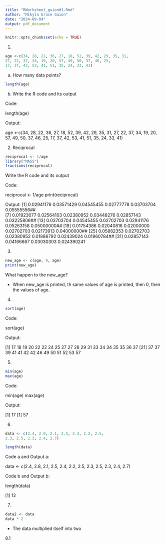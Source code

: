 ```yaml
---
title: "RWorksheet_guion#1.Rmd"
author: "Mikyla Grace Guion"
date: "2024-09-04"
output: pdf_document
---
```


```r
knitr::opts_chunk$set(echo = TRUE)
```
1.
```r
age <-c(34, 28, 22, 36, 27, 18, 52, 39, 42, 29, 35, 31,
27, 22, 37, 34, 19, 20, 57, 49, 50, 37, 46, 25, 
17, 37, 42, 53, 41, 51, 35, 24, 33, 41)
```
a. How many data points? 
```r
length(age)
```
b. Write the R code and its output

Code:

length(age)

Output:

age <-c(34, 28, 22, 36, 27, 18, 52, 39, 42, 29, 35, 31, 27, 22, 37, 34, 19, 20, 57, 49, 50, 37, 46, 25, 17, 37, 42, 53, 41, 51, 35, 24, 33, 41)

2. Reciprocal
```r
reciprocal <- 1/age
library("MASS")
fractions(reciprocal)
```

Write the R code and its output

Code:

reciprocal <- 1/age
print(reciprocal)

Output:
[1] 0.02941176 0.03571429 0.04545455 0.02777778 0.03703704 0.05555556##  
[7] 0.01923077 0.02564103 0.02380952 0.03448276 0.02857143 0.03225806## 
[13] 0.03703704 0.04545455 0.02702703 0.02941176 0.05263158 0.05000000## 
[19] 0.01754386 0.02040816 0.02000000 0.02702703 0.02173913 0.04000000## 
[25] 0.05882353 0.02702703 0.02380952 0.01886792 0.02439024 0.01960784## 
[31] 0.02857143 0.04166667 0.03030303 0.024390241

3.
```r
new_age <- c(age, 0, age)
print(new_age)
```
What happen to the new_age?

+ When new_age is printed, th same values of age is printed, then 0, then the values of age.

4.
```r
sort(age)
```
Code: 

sort(age)

Output:

 [1] 17 18 19 20 22 22 24 25 27 27 28 29 31 33 34 34 35 35 36 37
[21] 37 37 39 41 41 42 42 46 49 50 51 52 53 57


5.
```r
min(age)
max(age)
```
Code:

min(age)
max(age)

Output:

[1] 17
[1] 57

6.
```r
data <- c(2.4, 2.8, 2.1, 2.5, 2.4, 2.2, 2.5,
2.3, 2.5, 2.3, 2.4, 2.7)
```
```r
length(data)
```
Code a and Output a:

data <- c(2.4, 2.8, 2.1, 2.5, 2.4, 2.2, 2.5,
2.3, 2.5, 2.3, 2.4, 2.7)

Code b and Output b:

length(data)

[1] 12

7. 
```r
data2 <- data
data * 2
```
+ The data multiplied itself into two

8.1

